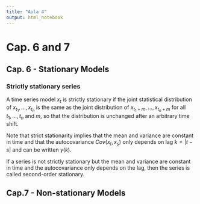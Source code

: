 ```yaml
---
title: "Aula 4"
output: html_notebook
---
```


# Cap. 6 and 7

## Cap. 6 - Stationary Models

### Strictly stationary series

A time series model $x_t$ is strictly stationary if the joint statistical distribution of $x_{t_1},...,x_{t_n}$ is the same as the joint distribution of $x_{t_1+m},...,x_{t_n+m}$ for all $t_1, ..., t_n$ and $m$, so that the distribution is unchanged after an arbitrary time shift. 

Note that strict stationarity implies that the mean and variance are constant in time and that the autocovariance $Cov(x_t, x_s)$ only depends on lag $k = |t − s|$ and can be written $\gamma(k)$. 

If a series is not strictly stationary but the mean and variance are constant in time and the autocovariance only depends on the lag, then the series is called second-order stationary.

## Cap.7 - Non-stationary Models

